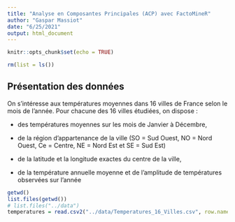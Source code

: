 ```yaml
---
title: "Analyse en Composantes Principales (ACP) avec FactoMineR"
author: "Gaspar Massiot"
date: "6/25/2021"
output: html_document
---
```


```r
knitr::opts_chunk$set(echo = TRUE)
```

```r
rm(list = ls())
```

## Présentation des données

On s'intéresse aux températures moyennes dans 16 villes de France selon le mois de l'année. Pour chacune des 16 villes étudiées, on dispose :

-   des températures moyennes sur les mois de Janvier à Décembre,

-   de la région d'appartenance de la ville (SO = Sud Ouest, NO = Nord Ouest, Ce = Centre, NE = Nord Est et SE = Sud Est)

-   de la latitude et la longitude exactes du centre de la ville,

-   de la température annuelle moyenne et de l'amplitude de températures observées sur l'année

```r
getwd()
list.files(getwd())
# list.files("../data")
temperatures = read.csv2("../data/Temperatures_16_Villes.csv", row.names=1)
```
